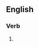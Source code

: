 ==English==

===Verb===
{{head|en|present participle}}

# {{present participle of|luff|lang=en|nocat=1}}